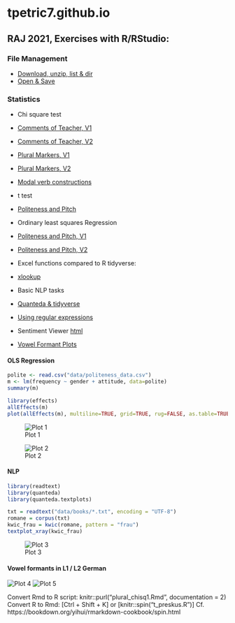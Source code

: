 # tpetric7.github.io

## RAJ 2021, Exercises with R/RStudio:

### File Management 
- [Download, unzip, list & dir](docs/download_unzip_list_dir.md)
- [Open & Save](docs/Odpiranje_in_shranjevanje.md)

### Statistics
* Chi square test
- [Comments of Teacher, V1](docs/kommentare_chisq.md)
- [Comments of Teacher, V2](docs/kommentare_chisq.R)
- [Plural Markers, V1](docs/plural_chisq1.md)
- [Plural Markers, V2](docs/plural_chisq2.md)
- [Modal verb constructions](docs/Modalkonstruktionen_chisq3.md)

* t test
- [Politeness and Pitch](docs/t_preskus.R)

* Ordinary least squares Regression
- [Politeness and Pitch, V1](docs/politeness.md)
- [Politeness and Pitch, V2](docs/Politeness.R)

* Excel functions compared to R tidyverse: 
- [xlookup](docs/Excel_vs_R.md)

* Basic NLP tasks
- [Quanteda & tidyverse](docs/Sawyer_Prozess.md)
- [Using regular expressions](docs/Regex_in_quanteda.md)
- Sentiment Viewer [html](docs/sentiment_prozess_tom.html)

* [Vowel Formant Plots](docs/S03_Vokalformanten_Dauer.md)


#### OLS Regression

```r
polite <- read.csv("data/politeness_data.csv")
m <- lm(frequency ~ gender + attitude, data=polite)
summary(m)

```


```r
library(effects)
allEffects(m)
plot(allEffects(m), multiline=TRUE, grid=TRUE, rug=FALSE, as.table=TRUE)

```


![Plot 1](pictures/politeness_boxplot.jpg)

![Plot 2](pictures/politeness_lineplot.jpg)


#### NLP

```r
library(readtext)
library(quanteda)
library(quanteda.textplots)

txt = readtext("data/books/*.txt", encoding = "UTF-8")
romane = corpus(txt)
kwic_frau = kwic(romane, pattern = "frau")
textplot_xray(kwic_frau)

```

![Plot 3](pictures/kwic_xray_frau.png)

#### Vowel formants in L1 / L2 German

![Plot 4](pictures/messungen_tp_vokalformanten_ipa.jpg) 
![Plot 5](pictures/vokalformanten_interaktiv_l1_l2_lang_kurz.png)


Convert Rmd to R script: knitr::purl("plural_chisq1.Rmd", documentation = 2)
Convert R to Rmd: [Ctrl + Shift + K] or [knitr::spin("t_preskus.R")]
Cf. https://bookdown.org/yihui/rmarkdown-cookbook/spin.html

